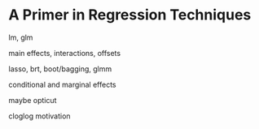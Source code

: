 # A Primer in Regression Techniques {#regression}

lm, glm

main effects, interactions, offsets

lasso, brt, boot/bagging, glmm

conditional and marginal effects

maybe opticut

cloglog motivation
